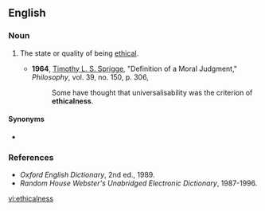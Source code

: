 ==English==

===Noun===
{{en-noun|-}}

# {{label|en|rare}} The state or quality of being [[ethical]].
#* '''1964''', [[w:Timothy_Sprigge|Timothy L. S. Sprigge]], "Definition of a Moral Judgment," ''Philosophy'', vol. 39, no. 150, p. 306,
#*: Some have thought that universalisability was the criterion of '''ethicalness'''.

====Synonyms====
* {{l|en|ethicality}}

===References===
* ''Oxford English Dictionary'', 2nd ed., 1989.
* ''Random House Webster's Unabridged Electronic Dictionary'', 1987-1996.

[[vi:ethicalness]]